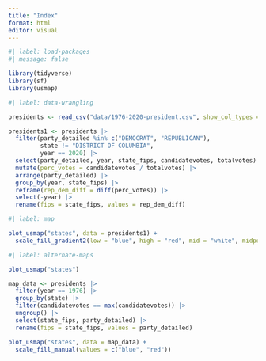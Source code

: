 ```yaml
---
title: "Index"
format: html
editor: visual
---
```


```r
#| label: load-packages
#| message: false

library(tidyverse)
library(sf)
library(usmap)

```

```r
#| label: data-wrangling

presidents <- read_csv("data/1976-2020-president.csv", show_col_types = FALSE)

presidents1 <- presidents |>
  filter(party_detailed %in% c("DEMOCRAT", "REPUBLICAN"),
         state != "DISTRICT OF COLUMBIA", 
         year == 2020) |>
  select(party_detailed, year, state_fips, candidatevotes, totalvotes) |>
  mutate(perc_votes = candidatevotes / totalvotes) |>
  arrange(party_detailed) |>
  group_by(year, state_fips) |>
  reframe(rep_dem_diff = diff(perc_votes)) |>
  select(-year) |>
  rename(fips = state_fips, values = rep_dem_diff) 

```

```r
#| label: map

plot_usmap("states", data = presidents1) +
  scale_fill_gradient2(low = "blue", high = "red", mid = "white", midpoint = 0)

```

```r
#| label: alternate-maps

plot_usmap("states")

map_data <- presidents |>
  filter(year == 1976) |>
  group_by(state) |>
  filter(candidatevotes == max(candidatevotes)) |>
  ungroup() |>
  select(state_fips, party_detailed) |>
  rename(fips = state_fips, values = party_detailed)

plot_usmap("states", data = map_data) +
  scale_fill_manual(values = c("blue", "red")) 

```
